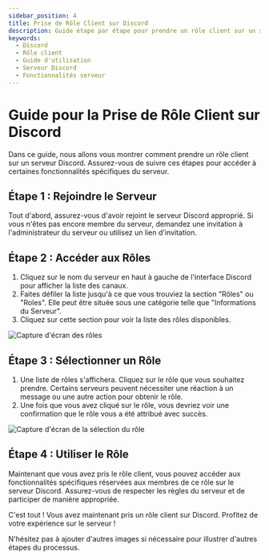 ```yaml
---
sidebar_position: 4
title: Prise de Rôle Client sur Discord
description: Guide étape par étape pour prendre un rôle client sur un serveur Discord, permettant l'accès à des fonctionnalités spécifiques
keywords:
  - Discord
  - Rôle client
  - Guide d'utilisation
  - Serveur Discord
  - Fonctionnalités serveur
---
```

# Guide pour la Prise de Rôle Client sur Discord

Dans ce guide, nous allons vous montrer comment prendre un rôle client sur un serveur Discord. Assurez-vous de suivre ces étapes pour accéder à certaines fonctionnalités spécifiques du serveur.

## Étape 1 : Rejoindre le Serveur

Tout d'abord, assurez-vous d'avoir rejoint le serveur Discord approprié. Si vous n'êtes pas encore membre du serveur, demandez une invitation à l'administrateur du serveur ou utilisez un lien d'invitation.

## Étape 2 : Accéder aux Rôles

1. Cliquez sur le nom du serveur en haut à gauche de l'interface Discord pour afficher la liste des canaux.
2. Faites défiler la liste jusqu'à ce que vous trouviez la section "Rôles" ou "Roles". Elle peut être située sous une catégorie telle que "Informations du Serveur".
3. Cliquez sur cette section pour voir la liste des rôles disponibles.

![Capture d'écran des rôles](https://i.imgur.com/4974wW2.png)

## Étape 3 : Sélectionner un Rôle

1. Une liste de rôles s'affichera. Cliquez sur le rôle que vous souhaitez prendre. Certains serveurs peuvent nécessiter une réaction à un message ou une autre action pour obtenir le rôle.
2. Une fois que vous avez cliqué sur le rôle, vous devriez voir une confirmation que le rôle vous a été attribué avec succès.

![Capture d'écran de la sélection du rôle](./img/link-client.png)

## Étape 4 : Utiliser le Rôle

Maintenant que vous avez pris le rôle client, vous pouvez accéder aux fonctionnalités spécifiques réservées aux membres de ce rôle sur le serveur Discord. Assurez-vous de respecter les règles du serveur et de participer de manière appropriée.

C'est tout ! Vous avez maintenant pris un rôle client sur Discord. Profitez de votre expérience sur le serveur !

N'hésitez pas à ajouter d'autres images si nécessaire pour illustrer d'autres étapes du processus.
